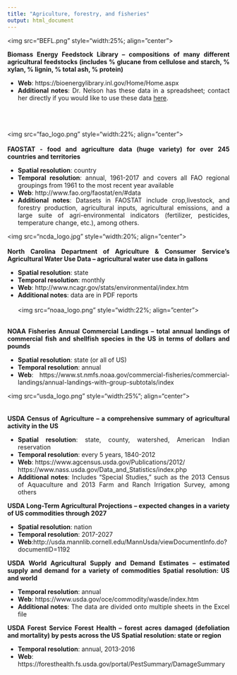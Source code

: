 ```yaml
---
title: "Agriculture, forestry, and fisheries"
output: html_document
---
```


<style>
body {
text-align: justify}
</style>

<img src="BEFL.png" style="width:25%; align="center">

**Biomass Energy Feedstock Library – compositions of many different agricultural feedstocks (includes % glucane from cellulose and starch, % xylan, % lignin, % total ash, % protein)**

* **Web**: https://bioenergylibrary.inl.gov/Home/Home.aspx
* **Additional notes**: Dr. Nelson has these data in a spreadsheet; contact her directly if you would like to use these data [here](http://nelson.rbind.io).
<br/><br/>

<br/><br/>
<img src="fao_logo.png" style="width:22%; align="center">
<br/><br/>
**FAOSTAT - food and agriculture data (huge variety) for over 245 countries and territories**

* **Spatial resolution**: country
* **Temporal resolution**: annual, 1961-2017 and covers all FAO regional groupings from 1961 to the most recent year available
* **Web**: http://www.fao.org/faostat/en/#data 
* **Additional notes**: Datasets in FAOSTAT include crop,livestock, and forestry production, agricultural inputs, agricultural emissions, and a large suite of agri-environmental indicators (fertilizer, pesticides, temperature change, etc.), among others.


<img src="ncda_logo.jpg" style="width:20%; align="center">
<br/><br/>
**North Carolina Department of Agriculture & Consumer Service’s Agricultural Water Use Data – agricultural water use data in gallons**

* **Spatial resolution**: state
* **Temporal resolution**: monthly
* **Web**: http://www.ncagr.gov/stats/environmental/index.htm
* **Additional notes**: data are in PDF reports
<br/><br/> 
<img src="noaa_logo.png" style="width:22%; align="center">
<br/><br/>

**NOAA Fisheries Annual Commercial Landings – total annual landings of commercial fish and shellfish species in the US in terms of dollars and pounds**

* **Spatial resolution**: state (or all of US)
* **Temporal resolution**: annual
* **Web**: https://www.st.nmfs.noaa.gov/commercial-fisheries/commercial-landings/annual-landings-with-group-subtotals/index



<img src="usda_logo.png" style="width:25%"; align="center">
<br/><br/><br/>
**USDA Census of Agriculture – a comprehensive summary of agricultural activity in the US**

* **Spatial resolution**: state, county, watershed, American Indian reservation
* **Temporal resolution**: every 5 years, 1840-2012
* **Web**: https://www.agcensus.usda.gov/Publications/2012/ <br/> 
           https://www.nass.usda.gov/Data_and_Statistics/index.php 
* **Additional notes**: Includes “Special Studies,” such as the 2013 Census of Aquaculture and 2013 Farm and Ranch Irrigation Survey, among others

**USDA Long-Term Agricultural Projections – expected changes in a variety of US commodities through 2027**

* **Spatial resolution**: nation
* **Temporal resolution**: 2017-2027
* **Web**:http://usda.mannlib.cornell.edu/MannUsda/viewDocumentInfo.do?documentID=1192
     

**USDA World Agricultural Supply and Demand Estimates – estimated supply and demand for a variety of commodities Spatial resolution: US and world**

* **Temporal resolution**: annual
* **Web**: https://www.usda.gov/oce/commodity/wasde/index.htm
* **Additional notes**: The data are divided onto multiple sheets in the Excel file
 
 
**USDA Forest Service Forest Health – forest acres damaged (defoliation and mortality) by pests across the US Spatial resolution: state or region**

* **Temporal resolution**: annual, 2013-2016
* **Web**: https://foresthealth.fs.usda.gov/portal/PestSummary/DamageSummary   
    

